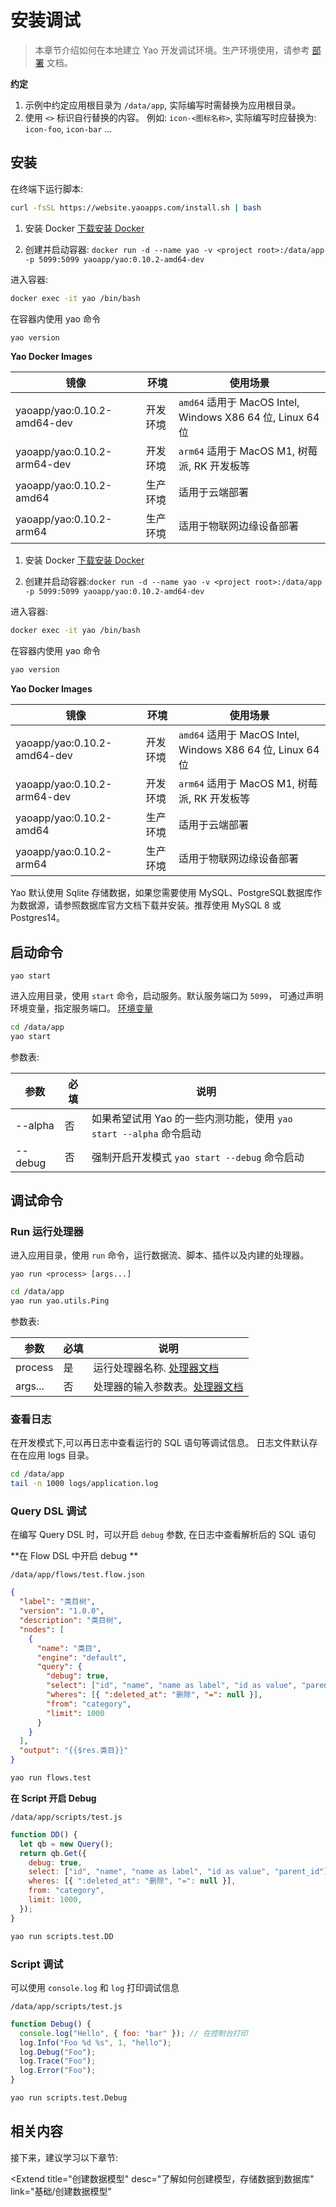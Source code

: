 # 安装调试

<blockquote>

本章节介绍如何在本地建立 Yao 开发调试环境。生产环境使用，请参考 <a href="../部署/介绍">部署</a> 文档。

</blockquote>

**约定**

1. 示例中约定应用根目录为 `/data/app`, 实际编写时需替换为应用根目录。
2. 使用 `<>` 标识自行替换的内容。 例如: `icon-<图标名称>`, 实际编写时应替换为: `icon-foo`, `icon-bar` ...

## 安装

<Tabs defaultActiveKey='1'>
<TabPane tab='Linux & MacOS' key='1'>

在终端下运行脚本:

```bash
curl -fsSL https://website.yaoapps.com/install.sh | bash
```

</TabPane>

<TabPane tab='Windows' key='2'>

1. 安装 Docker [下载安装 Docker](https://docs.docker.com/desktop/windows/install/)

2. 创建并启动容器: `docker run -d --name yao -v <project root>:/data/app -p 5099:5099 yaoapp/yao:0.10.2-amd64-dev`

进入容器:

```bash
docker exec -it yao /bin/bash
```

在容器内使用 yao 命令

```bash
yao version
```

**Yao Docker Images**

| 镜像                        | 环境     | 使用场景                                                   |
| --------------------------- | -------- | ---------------------------------------------------------- |
| yaoapp/yao:0.10.2-amd64-dev | 开发环境 | `amd64` 适用于 MacOS Intel, Windows X86 64 位, Linux 64 位 |
| yaoapp/yao:0.10.2-arm64-dev | 开发环境 | `arm64` 适用于 MacOS M1, 树莓派, RK 开发板等               |
| yaoapp/yao:0.10.2-amd64     | 生产环境 | 适用于云端部署                                             |
| yaoapp/yao:0.10.2-arm64     | 生产环境 | 适用于物联网边缘设备部署                                   |

</TabPane>

<TabPane tab='Docker (推荐)' key='3'>

1. 安装 Docker [下载安装 Docker](https://docs.docker.com/get-docker/)

2. 创建并启动容器:`docker run -d --name yao -v <project root>:/data/app -p 5099:5099 yaoapp/yao:0.10.2-amd64-dev`

进入容器:

```bash
docker exec -it yao /bin/bash
```

在容器内使用 yao 命令

```bash
yao version
```

**Yao Docker Images**

| 镜像                        | 环境     | 使用场景                                                   |
| --------------------------- | -------- | ---------------------------------------------------------- |
| yaoapp/yao:0.10.2-amd64-dev | 开发环境 | `amd64` 适用于 MacOS Intel, Windows X86 64 位, Linux 64 位 |
| yaoapp/yao:0.10.2-arm64-dev | 开发环境 | `arm64` 适用于 MacOS M1, 树莓派, RK 开发板等               |
| yaoapp/yao:0.10.2-amd64     | 生产环境 | 适用于云端部署                                             |
| yaoapp/yao:0.10.2-arm64     | 生产环境 | 适用于物联网边缘设备部署                                   |

</TabPane>

</Tabs>

<Notice type="success">
  Yao 默认使用 Sqlite 存储数据，如果您需要使用
  MySQL、PostgreSQL数据库作为数据源，请参照数据库官方文档下载并安装。推荐使用
  MySQL 8 或Postgres14。
</Notice>

## 启动命令

`yao start`

进入应用目录，使用 `start` 命令，启动服务。默认服务端口为 `5099`， 可通过声明环境变量，指定服务端口。 [环境变量](#环境变量)

```bash
cd /data/app
yao start
```

参数表:

| 参数    | 必填 | 说明                                                               |
| ------- | ---- | ------------------------------------------------------------------ |
| --alpha | 否   | 如果希望试用 Yao 的一些内测功能，使用 `yao start --alpha` 命令启动 |
| --debug | 否   | 强制开启开发模式 `yao start --debug` 命令启动                      |

## 调试命令

### Run 运行处理器

进入应用目录，使用 `run` 命令，运行数据流、脚本、插件以及内建的处理器。

`yao run <process> [args...]`

```bash
cd /data/app
yao run yao.utils.Ping
```

参数表:

| 参数    | 必填 | 说明                                                 |
| ------- | ---- | ---------------------------------------------------- |
| process | 是   | 运行处理器名称. [处理器文档](../基础/使用处理器)     |
| args... | 否   | 处理器的输入参数表。[处理器文档](../基础/使用处理器) |

### 查看日志

在开发模式下,可以再日志中查看运行的 SQL 语句等调试信息。
日志文件默认存在在应用 logs 目录。

```bash
cd /data/app
tail -n 1000 logs/application.log
```

### Query DSL 调试

在编写 Query DSL 时，可以开启 `debug` 参数, 在日志中查看解析后的 SQL 语句

**在 Flow DSL 中开启 debug **

`/data/app/flows/test.flow.json`

```json
{
  "label": "类目树",
  "version": "1.0.0",
  "description": "类目树",
  "nodes": [
    {
      "name": "类目",
      "engine": "default",
      "query": {
        "debug": true,
        "select": ["id", "name", "name as label", "id as value", "parent_id"],
        "wheres": [{ ":deleted_at": "删除", "=": null }],
        "from": "category",
        "limit": 1000
      }
    }
  ],
  "output": "{{$res.类目}}"
}
```

```bash
yao run flows.test
```

**在 Script 开启 Debug**

`/data/app/scripts/test.js`

```javascript
function DD() {
  let qb = new Query();
  return qb.Get({
    debug: true,
    select: ["id", "name", "name as label", "id as value", "parent_id"],
    wheres: [{ ":deleted_at": "删除", "=": null }],
    from: "category",
    limit: 1000,
  });
}
```

```bash
yao run scripts.test.DD
```

### Script 调试

可以使用 `console.log` 和 `log` 打印调试信息

`/data/app/scripts/test.js`

```javascript
function Debug() {
  console.log("Hello", { foo: "bar" }); // 在控制台打印
  log.Info("Foo %d %s", 1, "hello");
  log.Debug("Foo");
  log.Trace("Foo");
  log.Error("Foo");
}
```

```bash
yao run scripts.test.Debug

```

<!--
## 视频讲解

<Video src="https://player.bilibili.com/player.html?aid=507380047&bvid=BV1Sg411w7hs&cid=465617729&page=1"></Video>

-->

## 相关内容

接下来，建议学习以下章节:

<Extend
  title="创建数据模型"
  desc="了解如何创建模型，存储数据到数据库"
  link="基础/创建数据模型"
></Extend>

<Div style={{ display: "flex", justifyContent: "space-between" }}>
  <Link type="prev" title="入门指南" link="介绍/入门指南"></Link>
  <Link type="next" title="YAO架构解析" link="介绍/YAO架构解析"></Link>
</Div>

